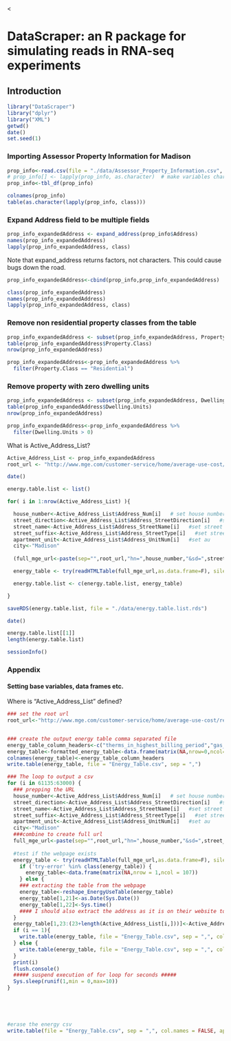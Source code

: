 <<!--
%\VignetteEngine{knitr::knitr}
%\VignetteIndexEntry{Primary DataScraper Vignette}
-->

<link href="http://kevinburke.bitbucket.org/markdowncss/markdown.css" rel="stylesheet"></link>
<link href="http://www.biostat.wisc.edu/~syounkin/markdown_modified.css" rel="stylesheet"></link>

# DataScraper: an R package for simulating reads in RNA-seq experiments

## Introduction

```r
library("DataScraper")
library("dplyr")
library("XML")
getwd()
date()
set.seed(1)
```

### Importing Assessor Property Information for Madison

```r
prop_info<-read.csv(file = "./data/Assessor_Property_Information.csv", header=T, sep = ",", stringsAsFactors = FALSE)
# prop_info[] <- lapply(prop_info, as.character)  # make variables characters, not factors
prop_info<-tbl_df(prop_info)
```

```r
colnames(prop_info)
table(as.character(lapply(prop_info, class)))
```

###  Expand Address field to be multiple fields
```r
prop_info_expandedAddress <- expand_address(prop_info$Address)
names(prop_info_expandedAddress)
lapply(prop_info_expandedAddress, class)
```

Note that expand_address returns factors, not characters.  This could
cause bugs down the road.

```r
prop_info_expandedAddress<-cbind(prop_info,prop_info_expandedAddress)
```

```r
class(prop_info_expandedAddress)
names(prop_info_expandedAddress)
lapply(prop_info_expandedAddress, class)
```

###  Remove non residential property classes from the table


```r
prop_info_expandedAddress <- subset(prop_info_expandedAddress, Property.Class == "Residential")
table(prop_info_expandedAddress$Property.Class)
nrow(prop_info_expandedAddress)
```

```r
prop_info_expandedAddress<-prop_info_expandedAddress %>%
  filter(Property.Class == "Residential")
```

###  Remove  property with zero dwelling units

```r
prop_info_expandedAddress <- subset(prop_info_expandedAddress, Dwelling.Units > 0)
table(prop_info_expandedAddress$Dwelling.Units)
nrow(prop_info_expandedAddress)
```

```r
prop_info_expandedAddress<-prop_info_expandedAddress %>%
  filter(Dwelling.Units > 0)
```

What is Active_Address_List?

```r
Active_Address_List <- prop_info_expandedAddress
root_url <- "http://www.mge.com/customer-service/home/average-use-cost/results.htm?"

date()

energy.table.list <- list()

for( i in 1:nrow(Active_Address_List) ){

  house_number<-Active_Address_List$Address_Num[i]   # set house number
  street_direction<-Active_Address_List$Address_StreetDirection[i]   #set sd
  street_name<-Active_Address_List$Address_StreetName[i]   #set street name
  street_suffix<-Active_Address_List$Address_StreetType[i]   #set street suffix/Type
  apartment_unit<-Active_Address_List$Address_UnitNum[i]   #set au
  city<-"Madison"
  
  (full_mge_url<-paste(sep="",root_url,"hn=",house_number,"&sd=",street_direction,"&sn=",street_name,"&ss=",street_suffix,"&au=",apartment_unit,"&c=",city))

  energy_table <- try(readHTMLTable(full_mge_url,as.data.frame=F), silent=TRUE)

  energy.table.list <- c(energy.table.list, energy_table)

}

saveRDS(energy.table.list, file = "./data/energy.table.list.rds")

date()

```

```r
energy.table.list[[1]]
length(energy.table.list)
```

```r
sessionInfo()
```

### Appendix
#### Setting base variables, data frames etc.

Where is "Active_Address_List" defined?

```r

### set the root url
root_url<-"http://www.mge.com/customer-service/home/average-use-cost/results.htm?"


### create the output energy table comma separated file
energy_table_column_headers<-c("therms_in_highest_billing_period","gas_cost_in_highest_billing_period","number_days_in_highest_gas_billing_period","therms_in_lowest_billing_period","gas_cost_in_lowest_billing_period","number_days_in_lowest_gas_billing_period","therms_monthly_average","gas_cost_monthly_average","number_days_monthly_average","gas_used_for_heating","kilowatthours_in_highest_billing_period","electric_cost_in_highest_billing_period","number_days_in_highest_electric_billing_period","kilowatthours_in_lowest_billing_period","electric_cost_in_lowest_billing_period","number_days_in_lowest_electric_billing_period","kilowatthours_monthly_average","electric_cost_monthly_average","number_days_monthly_average","electric_used_for_heating","Date_Scraped","Time_Scraped",colnames(Active_Address_List))
energy_table<-formatted_energy_table<-data.frame(matrix(NA,nrow=0,ncol=length(energy_table_column_headers)))
colnames(energy_table)<-energy_table_column_headers
write.table(energy_table, file = "Energy_Table.csv", sep = ",")

### The loop to output a csv
for (i in 61135:63000) {
  ### prepping the URL
  house_number<-Active_Address_List$Address_Num[i]   # set house number
  street_direction<-Active_Address_List$Address_StreetDirection[i]   #set sd
  street_name<-Active_Address_List$Address_StreetName[i]   #set street name
  street_suffix<-Active_Address_List$Address_StreetType[i]   #set street suffix/Type
  apartment_unit<-Active_Address_List$Address_UnitNum[i]   #set au
  city<-"Madison"
  ###combine to create full url
  full_mge_url<-paste(sep="",root_url,"hn=",house_number,"&sd=",street_direction,"&sn=",street_name,"&ss=",street_suffix,"&au=",apartment_unit,"&c=",city)
  
  #test if the webpage exists
  energy_table <- try(readHTMLTable(full_mge_url,as.data.frame=F), silent=TRUE) 
    if ('try-error' %in% class(energy_table)) {
      energy_table<-data.frame(matrix(NA,nrow = 1,ncol = 107))
    } else {
    ### extracting the table from the webpage
    energy_table<-reshape_EnergyUseTable(energy_table)
    energy_table[1,21]<-as.Date(Sys.Date())
    energy_table[1,22]<-Sys.time()
    #### I should also extract the address as it is on their website to check if it is the same as the address I entered.
  }
  energy_table[1,23:(23+length(Active_Address_List[i,]))]<-Active_Address_List[i,]
  if (i == 1){
    write.table(energy_table, file = "Energy_Table.csv", sep = ",", col.names = FALSE, append=FALSE,row.names = F)
  } else {
    write.table(energy_table, file = "Energy_Table.csv", sep = ",", col.names = FALSE, append=TRUE,row.names = F)
  }
  print(i)
  flush.console()
  ##### suspend execution of for loop for seconds #####
  Sys.sleep(runif(1,min = 0,max=10))
}





#erase the energy csv
write.table(file = "Energy_Table.csv", sep = ",", col.names = FALSE, append=FALSE,row.names = F)
```
